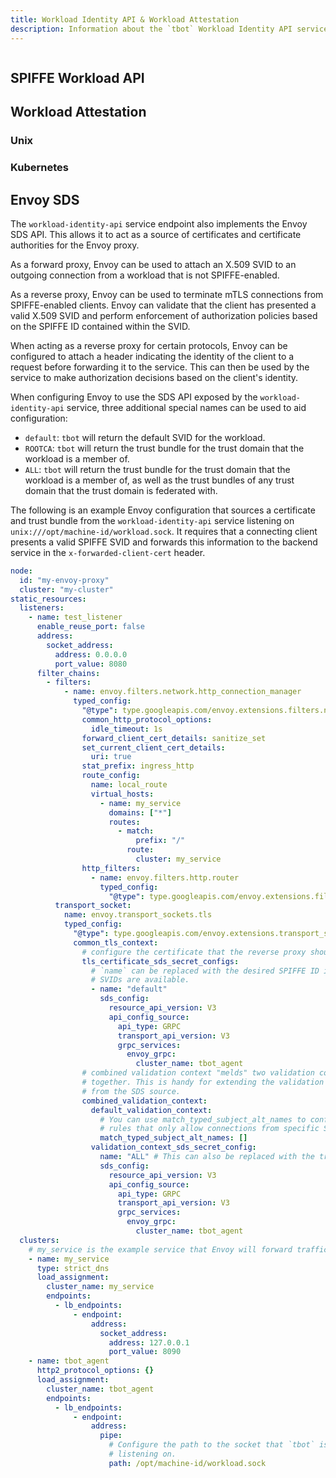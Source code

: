 ```yaml
---
title: Workload Identity API & Workload Attestation
description: Information about the `tbot` Workload Identity API service and Workload Attestation functionality
---
```


```yaml

```

## SPIFFE Workload API

## Workload Attestation

### Unix

### Kubernetes

## Envoy SDS

The `workload-identity-api` service endpoint also implements the Envoy SDS API.
This allows it to act as a source of certificates and certificate authorities
for the Envoy proxy.

As a forward proxy, Envoy can be used to attach an X.509 SVID to an outgoing
connection from a workload that is not SPIFFE-enabled.

As a reverse proxy, Envoy can be used to terminate mTLS connections from
SPIFFE-enabled clients. Envoy can validate that the client has presented a valid
X.509 SVID and perform enforcement of authorization policies based on the SPIFFE
ID contained within the SVID.

When acting as a reverse proxy for certain protocols, Envoy can be configured
to attach a header indicating the identity of the client to a request before
forwarding it to the service. This can then be used by the service to make
authorization decisions based on the client's identity.

When configuring Envoy to use the SDS API exposed by the `workload-identity-api`
service, three additional special names can be used to aid configuration:

- `default`: `tbot` will return the default SVID for the workload.
- `ROOTCA`: `tbot` will return the trust bundle for the trust domain that the
workload is a member of.
- `ALL`: `tbot` will return the trust bundle for the trust domain that the
workload is a member of, as well as the trust bundles of any trust domain
that the trust domain is federated with.

The following is an example Envoy configuration that sources a certificate
and trust bundle from the `workload-identity-api` service listening on
`unix:///opt/machine-id/workload.sock`. It requires that a connecting client
presents a valid SPIFFE SVID and forwards this information to the backend
service in the `x-forwarded-client-cert` header.

```yaml
node:
  id: "my-envoy-proxy"
  cluster: "my-cluster"
static_resources:
  listeners:
    - name: test_listener
      enable_reuse_port: false
      address:
        socket_address:
          address: 0.0.0.0
          port_value: 8080
      filter_chains:
        - filters:
            - name: envoy.filters.network.http_connection_manager
              typed_config:
                "@type": type.googleapis.com/envoy.extensions.filters.network.http_connection_manager.v3.HttpConnectionManager
                common_http_protocol_options:
                  idle_timeout: 1s
                forward_client_cert_details: sanitize_set
                set_current_client_cert_details:
                  uri: true
                stat_prefix: ingress_http
                route_config:
                  name: local_route
                  virtual_hosts:
                    - name: my_service
                      domains: ["*"]
                      routes:
                        - match:
                            prefix: "/"
                          route:
                            cluster: my_service
                http_filters:
                  - name: envoy.filters.http.router
                    typed_config:
                      "@type": type.googleapis.com/envoy.extensions.filters.http.router.v3.Router
          transport_socket:
            name: envoy.transport_sockets.tls
            typed_config:
              "@type": type.googleapis.com/envoy.extensions.transport_sockets.tls.v3.DownstreamTlsContext
              common_tls_context:
                # configure the certificate that the reverse proxy should present.
                tls_certificate_sds_secret_configs:
                  # `name` can be replaced with the desired SPIFFE ID if  multiple
                  # SVIDs are available.
                  - name: "default"
                    sds_config:
                      resource_api_version: V3
                      api_config_source:
                        api_type: GRPC
                        transport_api_version: V3
                        grpc_services:
                          envoy_grpc:
                            cluster_name: tbot_agent
                # combined validation context "melds" two validation contexts
                # together. This is handy for extending the validation context
                # from the SDS source.
                combined_validation_context:
                  default_validation_context:
                    # You can use match_typed_subject_alt_names to configure
                    # rules that only allow connections from specific SPIFFE IDs.
                    match_typed_subject_alt_names: []
                  validation_context_sds_secret_config:
                    name: "ALL" # This can also be replaced with the trust domain name
                    sds_config:
                      resource_api_version: V3
                      api_config_source:
                        api_type: GRPC
                        transport_api_version: V3
                        grpc_services:
                          envoy_grpc:
                            cluster_name: tbot_agent
  clusters:
    # my_service is the example service that Envoy will forward traffic to.
    - name: my_service
      type: strict_dns
      load_assignment:
        cluster_name: my_service
        endpoints:
          - lb_endpoints:
              - endpoint:
                  address:
                    socket_address:
                      address: 127.0.0.1
                      port_value: 8090
    - name: tbot_agent
      http2_protocol_options: {}
      load_assignment:
        cluster_name: tbot_agent
        endpoints:
          - lb_endpoints:
              - endpoint:
                  address:
                    pipe:
                      # Configure the path to the socket that `tbot` is
                      # listening on.
                      path: /opt/machine-id/workload.sock
```